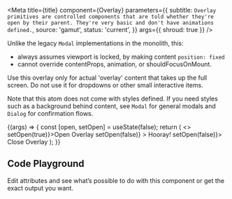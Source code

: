 
<Meta
  title={title}
  component={Overlay}
  parameters={{
    subtitle: `Overlay primitives are controlled components that are told whether they're open by their parent. They're very basic and don't have animations defined.`,
    source: 'gamut',
    status: 'current',
  }}
  args={{ shroud: true }}
/>

Unlike the legacy `Modal` implementations in the monolith, this:

- always assumes viewport is locked, by making content `position: fixed`
- cannot override contentProps, animation, or shouldFocusOnMount.

Use this overlay only for actual 'overlay' content that takes
up the full screen. Do not use it for dropdowns or other small
interactive items.

Note that this atom does not come with styles defined. If you need styles such as
a background behind content, see `Modal` for general modals and `Dialog` for confirmation flows.

<Canvas>
  <Story name="Overlay">
    {(args) => {
      const [open, setOpen] = useState(false);
      return (
        <>
          <FillButton onClick={() => setOpen(true)}>Open Overlay</FillButton>
          <FlexBox>
            <Overlay
              {...args}
              clickOutsideCloses
              isOpen={open}
              onRequestClose={() => setOpen(false)}
            >
              <FlexBox>
                <Text size={48}>Hooray!</Text>
                <FillButton onClick={() => setOpen(false)}>
                  Close Overlay
                </FillButton>
              </FlexBox>
            </Overlay>
          </FlexBox>
        </>
      );
    }}
  </Story>
</Canvas>

## Code Playground

Edit attributes and see what’s possible to do with this component or get the exact output you want.

<PropsTable story="Overlay" />
